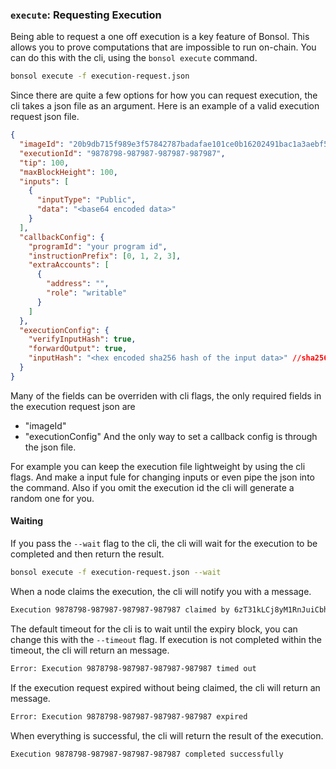 ### `execute`: Requesting Execution

Being able to request a one off execution is a key feature of Bonsol. This allows you to prove computations that are impossible to run on-chain.
You can do this with the cli, using the `bonsol execute` command.

```bash
bonsol execute -f execution-request.json
```
Since there are quite a few options for how you can request execution, the cli takes a json file as an argument.
Here is an example of a valid execution request json file.
```json
{
  "imageId": "20b9db715f989e3f57842787badafae101ce0b16202491bac1a3aebf573da0ba",
  "executionId": "9878798-987987-987987-987987",
  "tip": 100,
  "maxBlockHeight": 100,
  "inputs": [
    {
      "inputType": "Public",
      "data": "<base64 encoded data>"
    }
  ],
  "callbackConfig": {
    "programId": "your program id",
    "instructionPrefix": [0, 1, 2, 3],
    "extraAccounts": [
      {
        "address": "",
        "role": "writable"
      }
    ]
  },
  "executionConfig": {
    "verifyInputHash": true,
    "forwardOutput": true,
    "inputHash": "<hex encoded sha256 hash of the input data>" //sha256 hash of the input data if ommited the hash will be calculated
  }
}
```
Many of the fields can be overriden with cli flags, the only required fields in the execution request json are
* "imageId"
* "executionConfig"
And the only way to set a callback config is through the json file.

For example you can keep the execution file lightweight by using the cli flags. And make a input fule for changing inputs or even pipe the json into the command.
Also if you omit the execution id the cli will generate a random one for you.

#### Waiting
If you pass the `--wait` flag to the cli, the cli will wait for the execution to be completed and then return the result.

```bash
bonsol execute -f execution-request.json --wait
```
When a node claims the execution, the cli will notify you with a message.
```bash
Execution 9878798-987987-987987-987987 claimed by 6zT31kLCj8yM1RnJuiCbhHyybxsEGuvr8DP2biNi6j7o
```
The default timeout for the cli is to wait until the expiry block, you can change this with the `--timeout` flag.
If execution is not completed within the timeout, the cli will return an message.
```bash
Error: Execution 9878798-987987-987987-987987 timed out
```
If the execution request expired without being claimed, the cli will return an message.
```bash
Error: Execution 9878798-987987-987987-987987 expired
```
When everything is successful, the cli will return the result of the execution.
```bash
Execution 9878798-987987-987987-987987 completed successfully
```
